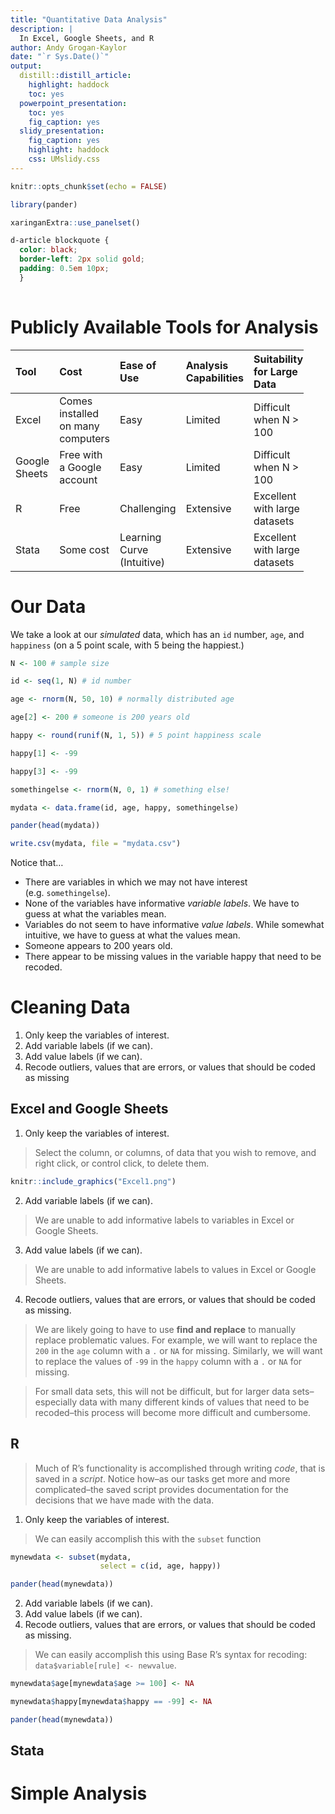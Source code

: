 ```yaml
---
title: "Quantitative Data Analysis"
description: |
  In Excel, Google Sheets, and R
author: Andy Grogan-Kaylor
date: "`r Sys.Date()`"
output:
  distill::distill_article:
    highlight: haddock
    toc: yes
  powerpoint_presentation: 
    toc: yes
    fig_caption: yes
  slidy_presentation: 
    fig_caption: yes
    highlight: haddock
    css: UMslidy.css
---
```


```r

knitr::opts_chunk$set(echo = FALSE)

library(pander)

xaringanExtra::use_panelset()

```

```css

d-article blockquote {
  color: black;
  border-left: 2px solid gold; 
  padding: 0.5em 10px;
  }
  
```

# Publicly Available Tools for Analysis

-------------------------------------------------------------
Tool        Cost         Ease        Analysis       Suitability 
                         of          Capabilities   for
                         Use                        Large Data
----------- -------      ----------  -------------  ------------
Excel       Comes        Easy        Limited        Difficult when
            installed                               N > 100
            on many
            computers

Google      Free         Easy        Limited        Difficult when
Sheets      with a                                  N > 100
            Google
            account
            
R           Free         Challenging Extensive      Excellent with
                                                    large datasets
                                                    
Stata       Some         Learning    Extensive      Excellent with 
            cost         Curve                      large datasets
                         (Intuitive) 
-------------------------------------------------------------

# Our Data

We take a look at our *simulated* data, which has an `id` number, `age`, and `happiness` (on a 5 point scale, with 5 being the happiest.)

```r

N <- 100 # sample size

id <- seq(1, N) # id number

age <- rnorm(N, 50, 10) # normally distributed age

age[2] <- 200 # someone is 200 years old

happy <- round(runif(N, 1, 5)) # 5 point happiness scale

happy[1] <- -99

happy[3] <- -99

somethingelse <- rnorm(N, 0, 1) # something else!

mydata <- data.frame(id, age, happy, somethingelse)

pander(head(mydata))

write.csv(mydata, file = "mydata.csv")

```
Notice that…

* There are variables in which we may not have interest (e.g. `somethingelse`).
* None of the variables have informative *variable labels*. We have to guess at what the variables mean.
* Variables do not seem to have informative *value labels*. While somewhat intuitive, we have to guess at what the values mean.
* Someone appears to 200 years old.
* There appear to be missing values in the variable happy that need to be recoded.

# Cleaning Data

1. Only keep the variables of interest.
2. Add variable labels (if we can).
3. Add value labels (if we can).
4. Recode outliers, values that are errors, or values that should be coded as missing

::::: {.panelset}

::: {.panel}

## Excel and Google Sheets {.panel-name}

1. Only keep the variables of interest.

> Select the column, or columns, of data that you wish to remove, and right click, or control click, to delete them.

```r

knitr::include_graphics("Excel1.png")

```


2. Add variable labels (if we can).

> We are unable to add informative labels to variables in Excel or Google Sheets.

3. Add value labels (if we can).

> We are unable to add informative labels to values in Excel or Google Sheets.

4. Recode outliers, values that are errors, or values that should be coded as missing.

> We are likely going to have to use **find and replace** to manually replace problematic values. For example, we will want to replace the `200` in the `age` column with a `.` or `NA` for missing. Similarly, we will want to replace the values of `-99` in the `happy` column with a `.` or `NA` for missing.

> For small data sets, this will not be difficult, but for larger data sets--especially data with many different kinds of values that need to be recoded--this process will become more difficult and cumbersome.

:::

::: {.panel}

## R {.panel-name}

> Much of R's functionality is accomplished through writing *code*, that is saved in a *script*. Notice how--as our tasks get more and more complicated--the saved script provides documentation for the decisions that we have made with the data.

1. Only keep the variables of interest.

> We can easily accomplish this with the `subset` function

```r

mynewdata <- subset(mydata,
                    select = c(id, age, happy))
```

```r

pander(head(mynewdata))

```

2. Add variable labels (if we can).
3. Add value labels (if we can).
4. Recode outliers, values that are errors, or values that should be coded as missing.

> We can easily accomplish this using Base R's syntax for recoding: `data$variable[rule] <- newvalue`.

```r

mynewdata$age[mynewdata$age >= 100] <- NA

mynewdata$happy[mynewdata$happy == -99] <- NA

```

```r

pander(head(mynewdata))

```

:::

::: {.panel}

## Stata {.panel-name}

:::

:::::

# Simple Analysis

